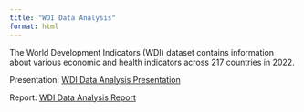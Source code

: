```yaml
---
title: "WDI Data Analysis"
format: html
---
```


The World Development Indicators (WDI) dataset contains information about various economic and health indicators across 217 countries in 2022.

Presentation: [WDI Data Analysis Presentation](05_Presentation.qmd)

Report: [WDI Data Analysis Report](Assignment05.qmd)